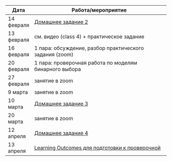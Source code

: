 Дата | Работа/мероприятие
-------- | ----------------------------------------------------------
14 февраля | <a href="CDA_hw2_2021.pdf" title=>Домашнее задание 2</a>
13 февраля | см. видео (class 4) + практическое задание
16 февраля | 1 пара: обсуждение, разбор практического задания (zoom)
20 февраля | 1 пара: проверочная работа по моделям бинарного выбора 
27 февраля | занятие в zoom
9 марта | занятие в zoom
10 марта | <a href="CDA_hw3_2021.pdf" title=>Домашнее задание 3</a>
20 марта | занятие в zoom
12 апреля | <a href="CDA_hw4_2021.pdf" title=>Домашнее задание 4</a>
13 апреля | <a href="CDA_LO2.pdf" title=>Learning Outcomes для подготовки к проверочной</a>